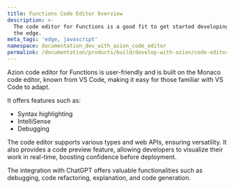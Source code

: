 ```yaml
---
title: Functions Code Editor Overview
description: >-
  The code editor for Functions is a good fit to get started developing at
  the edge.
meta_tags: 'edge, javascript'
namespace: documentation_dev_with_azion_code_editor
permalink: /documentation/products/build/develop-with-azion/code-editor/
---
```



<LinkButton link="/en/documentation/products/edge-application/edge-functions/runtime-api/code-editor/" label="Go to azion code editor reference" severity="secondary" target="_blank" />

Azion code editor for Functions is user-friendly and is built on the Monaco code editor, known from VS Code, making it easy for those familiar with VS Code to adapt. 

It offers features such as:

- Syntax highlighting
- IntelliSense
- Debugging

The code editor supports various types and web APIs, ensuring versatility. It also provides a code preview feature, allowing developers to visualize their work in real-time, boosting confidence before deployment.
 
The integration with ChatGPT offers valuable functionalities such as debugging, code refactoring, explanation, and code generation.





